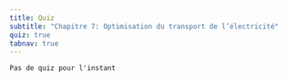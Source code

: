 ```yaml
---
title: Quiz
subtitle: "Chapitre 7: Optimisation du transport de l’électricité"
quiz: true
tabnav: true
---
```

```ed-pb
Pas de quiz pour l'instant

```